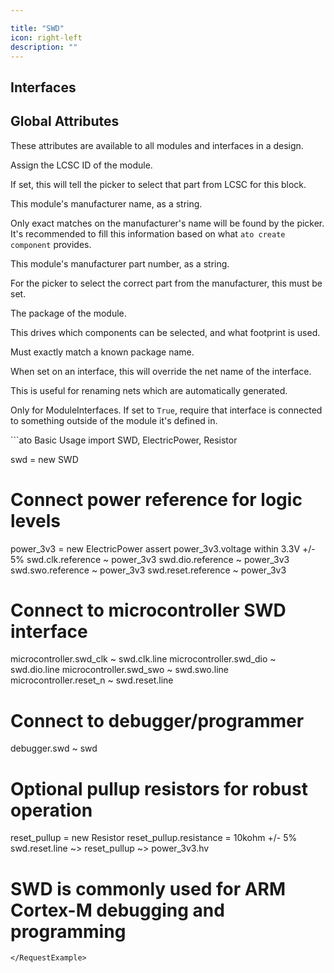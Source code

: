 ```yaml
---

title: "SWD"
icon: right-left
description: ""
---
```



## Interfaces

<ParamField path='clk' type='ElectricLogic'>
</ParamField>

<ParamField path='dio' type='ElectricLogic'>
</ParamField>

<ParamField path='reset' type='ElectricLogic'>
</ParamField>

<ParamField path='swo' type='ElectricLogic'>
</ParamField>


## Global Attributes


These attributes are available to all modules and interfaces in a design.
<ParamField path='lcsc_id' type='str'>

Assign the LCSC ID of the module.

If set, this will tell the picker to select that part from LCSC for this block.
</ParamField>

<ParamField path='manufacturer' type='str'>

This module's manufacturer name, as a string.

Only exact matches on the manufacturer's name will be found by the picker.
It's recommended to fill this information based on what `ato create component`
provides.
</ParamField>

<ParamField path='mpn' type='str'>

This module's manufacturer part number, as a string.

For the picker to select the correct part from the manufacturer,
this must be set.
</ParamField>

<ParamField path='package' type='str'>

The package of the module.

This drives which components can be selected, and what footprint is used.

Must exactly match a known package name.
</ParamField>

<ParamField path='exclude_from_bom' type='bool'>
</ParamField>

<ParamField path='override_net_name' type='str'>

When set on an interface, this will override the net name of the interface.

This is useful for renaming nets which are automatically generated.
</ParamField>

<ParamField path='required' type='bool'>

Only for ModuleInterfaces.
If set to `True`, require that interface is connected to something outside
of the module it's defined in.
</ParamField>

<RequestExample>
```ato Basic Usage
import SWD, ElectricPower, Resistor

swd = new SWD

# Connect power reference for logic levels
power_3v3 = new ElectricPower
assert power_3v3.voltage within 3.3V +/- 5%
swd.clk.reference ~ power_3v3
swd.dio.reference ~ power_3v3
swd.swo.reference ~ power_3v3
swd.reset.reference ~ power_3v3

# Connect to microcontroller SWD interface
microcontroller.swd_clk ~ swd.clk.line
microcontroller.swd_dio ~ swd.dio.line
microcontroller.swd_swo ~ swd.swo.line
microcontroller.reset_n ~ swd.reset.line

# Connect to debugger/programmer
debugger.swd ~ swd

# Optional pullup resistors for robust operation
reset_pullup = new Resistor
reset_pullup.resistance = 10kohm +/- 5%
swd.reset.line ~> reset_pullup ~> power_3v3.hv

# SWD is commonly used for ARM Cortex-M debugging and programming
```
</RequestExample>